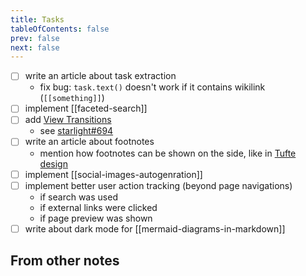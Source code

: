```yaml
---
title: Tasks
tableOfContents: false
prev: false
next: false
---
```


- [ ] write an article about task extraction
  - fix bug: `task.text()` doesn't work if it contains wikilink (`[[something]]`)
- [ ] implement [[faceted-search]]
- [ ] add [View Transitions](https://docs.astro.build/en/guides/view-transitions/)
  - see [starlight#694](https://github.com/withastro/starlight/pull/694#issuecomment-2021611520)
- [ ] write an article about footnotes
  - mention how footnotes can be shown on the side, like in [Tufte design](https://edwardtufte.github.io/tufte-css/)
- [ ] implement [[social-images-autogenration]]
- [ ] implement better user action tracking (beyond page navigations)
  - if search was used
  - if external links were clicked
  - if page preview was shown
- [ ] write about dark mode for [[mermaid-diagrams-in-markdown]]

## From other notes


<TaskList />
